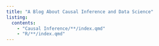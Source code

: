```yaml
---
title: "A Blog About Causal Inference and Data Science"
listing:
  contents:
    - "Causal Inference/**/index.qmd"
    - "R/**/index.qmd"
---
```

